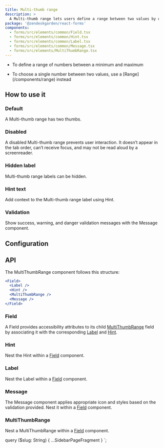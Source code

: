 ```yaml
---
title: Multi-thumb range
description: >
  A Multi-thumb range lets users define a range between two values by using a slider.
package: '@zendeskgarden/react-forms'
components:
  - forms/src/elements/common/Field.tsx
  - forms/src/elements/common/Hint.tsx
  - forms/src/elements/common/Label.tsx
  - forms/src/elements/common/Message.tsx
  - forms/src/elements/MultiThumbRange.tsx
---
```


<Usage>
  <Use>
    <ul>
      <li>To define a range of numbers between a minimum and maximum</li>
    </ul>
  </Use>
  <Misuse>
    <ul>
      <li>
        <Markdown>
          To choose a single number between two values, use a [Range](/components/range) instead
        </Markdown>
      </li>
    </ul>
  </Misuse>
</Usage>

## How to use it

### Default

A Multi-thumb range has two thumbs.


<CodeExample code={DefaultCode}>
  <Default />
</CodeExample>

### Disabled

A disabled Multi-thumb range prevents user interaction. It doesn’t appear in the tab order,
can’t receive focus, and may not be read aloud by a screenreader.


<CodeExample code={DisabledCode}>
  <Disabled />
</CodeExample>

### Hidden label

Multi-thumb range labels can be hidden.


<CodeExample code={HiddenCode}>
  <Hidden />
</CodeExample>

### Hint text

Add context to the Multi-thumb range label using Hint.


<CodeExample code={HintCode}>
  <Hint />
</CodeExample>

### Validation

Show success, warning, and danger validation messages with the Message component.


<CodeExample code={ValidationCode}>
  <Validation />
</CodeExample>

## Configuration

<Configuration reactPackage={props.data.mdx.package} components={props.data.mdx.components} />

## API

The MultiThumbRange component follows this structure:

```jsx
<Field>
  <Label />
  <Hint />
  <MultiThumbRange />
  <Message />
</Field>
```

### Field

<Component components={props.data.mdx.components} componentName="field" />

A Field provides accessibility attributes to its child [MultiThumbRange](#multithumbrange) field by
associating it with the corresponding [Label](#label) and [Hint](#hint).

<PropSheet components={props.data.mdx.components} componentName="field" />

### Hint

<Component components={props.data.mdx.components} componentName="hint" />

Nest the Hint within a [Field](#field) component.

<PropSheet components={props.data.mdx.components} componentName="hint" />

### Label

<Component components={props.data.mdx.components} componentName="label" />

Nest the Label within a [Field](#field) component.

<PropSheet components={props.data.mdx.components} componentName="label" />

### Message

<Component components={props.data.mdx.components} componentName="message" />

The Message component applies appropriate icon and styles based on the validation provided. Nest
it within a [Field](#field) component.

<PropSheet components={props.data.mdx.components} componentName="message" />

### MultiThumbRange

<Component components={props.data.mdx.components} componentName="multiThumbRange" />

Nest a MultiThumbRange within a [Field](#field) component.

<PropSheet components={props.data.mdx.components} componentName="multiThumbRange" />


  query ($slug: String) {
    ...SidebarPageFragment
  }
`;
